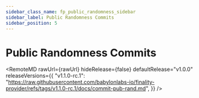 ```yaml
---
sidebar_class_name: fp_public_randomness_sidebar
sidebar_label: Public Randomness Commits
sidebar_position: 5
---
```


# Public Randomness Commits



<RemoteMD
  rawUrl={rawUrl}
  hideRelease={false}
  defaultRelease="v1.0.0"
  releaseVersions={{
    "v1.1.0-rc.1": "https://raw.githubusercontent.com/babylonlabs-io/finality-provider/refs/tags/v1.1.0-rc.1/docs/commit-pub-rand.md", 
  }}
/>
